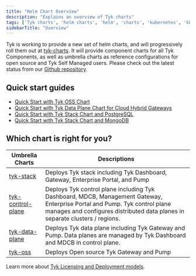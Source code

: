```yaml
---
title: "Helm Chart Overview"
description: "Explains an overview of Tyk charts"
tags: ['Tyk charts', 'helm charts', 'helm', 'charts', 'kubernetes', 'k8s']
sidebarTitle: "Overview"
---
```


Tyk is working to provide a new set of helm charts, and will progressively roll them out at [tyk-charts](https://github.com/TykTechnologies/tyk-charts). It will provide component charts for all Tyk Components, as well as umbrella charts as reference configurations for open source and Tyk Self Managed users. Please check out the latest status from our [Github repository](https://github.com/TykTechnologies/tyk-charts).

## Quick start guides
- [Quick Start with Tyk OSS Chart](/docs3/nightly/apim/open-source/installation#quick-start-with-helm-chart)
- [Quick Start with Tyk Data Plane Chart for Cloud Hybrid Gateways](/docs3/nightly/tyk-cloud#deploy-hybrid-gateways)
- [Quick Start with Tyk Stack Chart and PostgreSQL](/docs3/nightly/tyk-self-managed/install#install-tyk-stack-with-helm-chart-postgresql)
- [Quick Start with Tyk Stack Chart and MongoDB](/docs3/nightly/tyk-self-managed/install#install-tyk-stack-with-helm-chart-mongodb)

## Which chart is right for you?

| Umbrella Charts | Descriptions |
|-----------------|-------------|
| [tyk-stack](/docs3/nightly/product-stack/tyk-charts/tyk-stack-chart)                 | Deploys Tyk stack including Tyk Dashboard, Gateway, Enterprise Portal, and Pump |
| [tyk-control-plane](/docs3/nightly/product-stack/tyk-charts/tyk-control-plane-chart) | Deploys Tyk control plane including Tyk Dashboard, MDCB, Management Gateway, Enterprise Portal and Pump. Tyk control plane manages and configures distributed data planes in separate clusters / regions. |
| [tyk-data-plane](/docs3/nightly/product-stack/tyk-charts/tyk-data-plane-chart)        | Deploys Tyk data plane including Tyk Gateway and Pump. Data planes are managed by Tyk Dashboard and MDCB in control plane. |
| [tyk-oss](/docs3/nightly/product-stack/tyk-charts/tyk-oss-chart)                      | Deploys Open source Tyk Gateway and Pump |

Learn more about [Tyk Licensing and Deployment models](/docs3/nightly/tyk-self-managed#tyk-self-managed-pricing).
